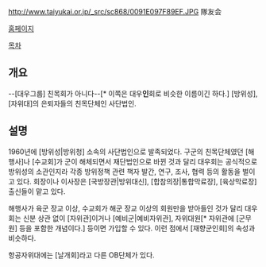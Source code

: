 http://www.taiyukai.or.jp/_src/sc868/0091E097F89EF.JPG
隊友会

[http://www.taiyukai.or.jp/ 홈페이지]

[[목차]]
== 개요 ==
--[대우그룹] 친목회가 아니다--[* 이쪽은 대우'''인'''회로 비슷한 이름이긴 하다.]
[방위성], [자위대]의 은퇴자들의 친목단체인 사단법인.

== 설명 ==
1960년에 [방위성|방위청] 소속의 사단법인으로 발족되었다. 구군의 친목단체였던 [해행사]나 [수교회]가 군이 해체되면서 재단법인으로 바뀐 것과 달리 대우회는 공식적으로 방위성의 소관인지라 각종 방위정책 관련 책자 발간, 연구, 조사, 협력 등의 활동을 벌이고 있다. 회장이나 이사장은 [국방장관|방위대신], [합참의장|통합막료장], [육상막료장] 출신들이 맡고 있다.

해행사가 육군 장교 이상, 수교회가 해군 장교 이상의 회원만을 받아들인 것가 달리 대우회는 신분 상관 없이 [자위관]이거나 [예비군|예비자위관], 자위대원[* 자위관에 [군무원] 등을 포함한 개념이다.] 등이면 가입할 수 있다. 이런 점에서 [재향군인회]의 속성과 비슷하다.

항공자위대에는 [날개회]라고 다른 OB단체가 있다.
